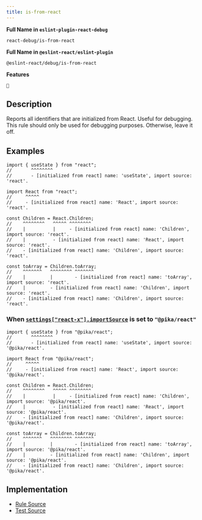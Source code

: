 ```yaml
---
title: is-from-react
---
```


**Full Name in `eslint-plugin-react-debug`**

```plain copy
react-debug/is-from-react
```

**Full Name in `@eslint-react/eslint-plugin`**

```plain copy
@eslint-react/debug/is-from-react
```

**Features**

`🐞`

## Description

Reports all identifiers that are initialized from React. Useful for debugging. This rule should only be used for debugging purposes. Otherwise, leave it off.

## Examples

```tsx
import { useState } from "react";
//       ^^^^^^^^
//       - [initialized from react] name: 'useState', import source: 'react'.
```

```tsx
import React from "react";
//     ^^^^^
//     - [initialized from react] name: 'React', import source: 'react'.

const Children = React.Children;
//    ^^^^^^^^   ^^^^^ ^^^^^^^^
//    |          |     - [initialized from react] name: 'Children', import source: 'react'.
//    |          - [initialized from react] name: 'React', import source: 'react'.
//    - [initialized from react] name: 'Children', import source: 'react'.

const toArray = Children.toArray;
//    ^^^^^^^   ^^^^^^^^ ^^^^^^^
//    |         |        - [initialized from react] name: 'toArray', import source: 'react'.
//    |         - [initialized from react] name: 'Children', import source: 'react'.
//    - [initialized from react] name: 'Children', import source: 'react'.
```

### When [`settings["react-x"].importSource`](https://eslint-react.xyz/docs/configuration#importsource) is set to `"@pika/react"`

```tsx
import { useState } from "@pika/react";
//       ^^^^^^^^
//       - [initialized from react] name: 'useState', import source: '@pika/react'.
```

```tsx
import React from "@pika/react";
//     ^^^^^
//     - [initialized from react] name: 'React', import source: '@pika/react'.

const Children = React.Children;
//    ^^^^^^^^   ^^^^^ ^^^^^^^^
//    |          |     - [initialized from react] name: 'Children', import source: '@pika/react'.
//    |          - [initialized from react] name: 'React', import source: '@pika/react'.
//    - [initialized from react] name: 'Children', import source: '@pika/react'.

const toArray = Children.toArray;
//    ^^^^^^^   ^^^^^^^^ ^^^^^^^
//    |         |        - [initialized from react] name: 'toArray', import source: '@pika/react'.
//    |         - [initialized from react] name: 'Children', import source: '@pika/react'.
//    - [initialized from react] name: 'Children', import source: '@pika/react'.
```

## Implementation

- [Rule Source](https://github.com/Rel1cx/eslint-react/tree/main/packages/plugins/eslint-plugin-react-debug/src/rules/is-from-react.ts)
- [Test Source](https://github.com/Rel1cx/eslint-react/tree/main/packages/plugins/eslint-plugin-react-debug/src/rules/is-from-react.spec.ts)
